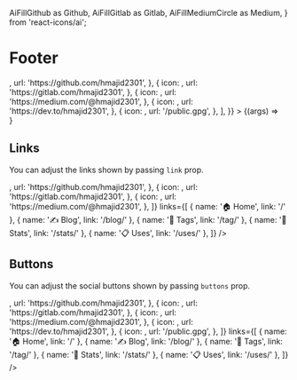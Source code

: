  AiFillGithub as Github,
  AiFillGitlab as Gitlab,
  AiFillMediumCircle as Medium,
} from 'react-icons/ai';


<Meta title="Organisms | Footer" component={Footer} />

# Footer

<Preview>
  <Story
    name="Basic"
    args={{
      links: [
        { name: 'Home', link: '/' },
        { name: 'Blog', link: '/blog' },
        { name: 'Tags', link: '/tag' },
        { name: 'Uses', link: '/uses' },
      ],
      buttons: [
        {
          icon: <Github />,
          url: 'https://github.com/hmajid2301',
        },
        {
          icon: <Gitlab />,
          url: 'https://gitlab.com/hmajid2301',
        },
        {
          icon: <Medium />,
          url: 'https://medium.com/@hmajid2301',
        },
        {
          icon: <Dev />,
          url: 'https://dev.to/hmajid2301',
        },
        {
          icon: <Key />,
          url: '/public.gpg',
        },
      ],
    }}
  >
    {(args) => <Footer {...args} />}
  </Story>
</Preview>

<Props story="Basic" />

## Links

You can adjust the links shown by passing `link` prop.

<Preview>
  <Story name="Links">
    <Footer
      buttons={[
        {
          icon: <Github />,
          url: 'https://github.com/hmajid2301',
        },
        {
          icon: <Gitlab />,
          url: 'https://gitlab.com/hmajid2301',
        },
        {
          icon: <Medium />,
          url: 'https://medium.com/@hmajid2301',
        },
      ]}
      links={[
        { name: '🏠️ Home', link: '/' },
        { name: '✍️ Blog', link: '/blog/' },
        { name: '🔖 Tags', link: '/tag/' },
        { name: '🧮️ Stats', link: '/stats/' },
        { name: '📋 Uses', link: '/uses/' },
      ]}
    />
  </Story>
</Preview>

## Buttons

You can adjust the social buttons shown by passing `buttons` prop.

<Preview>
  <Story name="Buttons">
    <Footer
      buttons={[
        {
          icon: <Github />,
          url: 'https://github.com/hmajid2301',
        },
        {
          icon: <Gitlab />,
          url: 'https://gitlab.com/hmajid2301',
        },
        {
          icon: <Medium />,
          url: 'https://medium.com/@hmajid2301',
        },
        {
          icon: <Dev />,
          url: 'https://dev.to/hmajid2301',
        },
        {
          icon: <Key />,
          url: '/public.gpg',
        },
      ]}
      links={[
        { name: '🏠️ Home', link: '/' },
        { name: '✍️ Blog', link: '/blog/' },
        { name: '🔖 Tags', link: '/tag/' },
        { name: '🧮️ Stats', link: '/stats/' },
        { name: '📋 Uses', link: '/uses/' },
      ]}
    />
  </Story>
</Preview>
